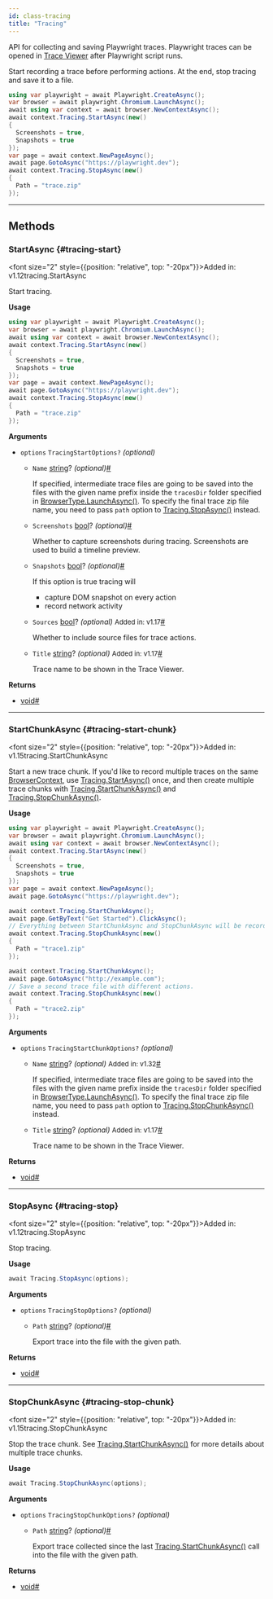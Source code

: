 ```yaml
---
id: class-tracing
title: "Tracing"
---
```



API for collecting and saving Playwright traces. Playwright traces can be opened in [Trace Viewer](../trace-viewer.mdx) after Playwright script runs.

Start recording a trace before performing actions. At the end, stop tracing and save it to a file.

```csharp
using var playwright = await Playwright.CreateAsync();
var browser = await playwright.Chromium.LaunchAsync();
await using var context = await browser.NewContextAsync();
await context.Tracing.StartAsync(new()
{
  Screenshots = true,
  Snapshots = true
});
var page = await context.NewPageAsync();
await page.GotoAsync("https://playwright.dev");
await context.Tracing.StopAsync(new()
{
  Path = "trace.zip"
});
```


---

## Methods

### StartAsync {#tracing-start}

<font size="2" style={{position: "relative", top: "-20px"}}>Added in: v1.12</font><x-search>tracing.StartAsync</x-search>

Start tracing.

**Usage**

```csharp
using var playwright = await Playwright.CreateAsync();
var browser = await playwright.Chromium.LaunchAsync();
await using var context = await browser.NewContextAsync();
await context.Tracing.StartAsync(new()
{
  Screenshots = true,
  Snapshots = true
});
var page = await context.NewPageAsync();
await page.GotoAsync("https://playwright.dev");
await context.Tracing.StopAsync(new()
{
  Path = "trace.zip"
});
```

**Arguments**
- `options` `TracingStartOptions?` *(optional)*
  - `Name` [string]? *(optional)*<a aria-hidden="true" tabIndex="-1" class="list-anchor-link" id="tracing-start-option-name"/><a href="#tracing-start-option-name" class="list-anchor">#</a>
    
    If specified, intermediate trace files are going to be saved into the files with the given name prefix inside the `tracesDir` folder specified in [BrowserType.LaunchAsync()](/api/class-browsertype.mdx#browser-type-launch). To specify the final trace zip file name, you need to pass `path` option to [Tracing.StopAsync()](/api/class-tracing.mdx#tracing-stop) instead.
  - `Screenshots` [bool]? *(optional)*<a aria-hidden="true" tabIndex="-1" class="list-anchor-link" id="tracing-start-option-screenshots"/><a href="#tracing-start-option-screenshots" class="list-anchor">#</a>
    
    Whether to capture screenshots during tracing. Screenshots are used to build a timeline preview.
  - `Snapshots` [bool]? *(optional)*<a aria-hidden="true" tabIndex="-1" class="list-anchor-link" id="tracing-start-option-snapshots"/><a href="#tracing-start-option-snapshots" class="list-anchor">#</a>
    
    If this option is true tracing will
    * capture DOM snapshot on every action
    * record network activity
  - `Sources` [bool]? *(optional)* <font size="2">Added in: v1.17</font><a aria-hidden="true" tabIndex="-1" class="list-anchor-link" id="tracing-start-option-sources"/><a href="#tracing-start-option-sources" class="list-anchor">#</a>
    
    Whether to include source files for trace actions.
  - `Title` [string]? *(optional)* <font size="2">Added in: v1.17</font><a aria-hidden="true" tabIndex="-1" class="list-anchor-link" id="tracing-start-option-title"/><a href="#tracing-start-option-title" class="list-anchor">#</a>
    
    Trace name to be shown in the Trace Viewer.

**Returns**
- [void]<a aria-hidden="true" tabIndex="-1" class="list-anchor-link" id="tracing-start-return"/><a href="#tracing-start-return" class="list-anchor">#</a>

---

### StartChunkAsync {#tracing-start-chunk}

<font size="2" style={{position: "relative", top: "-20px"}}>Added in: v1.15</font><x-search>tracing.StartChunkAsync</x-search>

Start a new trace chunk. If you'd like to record multiple traces on the same [BrowserContext], use [Tracing.StartAsync()](/api/class-tracing.mdx#tracing-start) once, and then create multiple trace chunks with [Tracing.StartChunkAsync()](/api/class-tracing.mdx#tracing-start-chunk) and [Tracing.StopChunkAsync()](/api/class-tracing.mdx#tracing-stop-chunk).

**Usage**

```csharp
using var playwright = await Playwright.CreateAsync();
var browser = await playwright.Chromium.LaunchAsync();
await using var context = await browser.NewContextAsync();
await context.Tracing.StartAsync(new()
{
  Screenshots = true,
  Snapshots = true
});
var page = await context.NewPageAsync();
await page.GotoAsync("https://playwright.dev");

await context.Tracing.StartChunkAsync();
await page.GetByText("Get Started").ClickAsync();
// Everything between StartChunkAsync and StopChunkAsync will be recorded in the trace.
await context.Tracing.StopChunkAsync(new()
{
  Path = "trace1.zip"
});

await context.Tracing.StartChunkAsync();
await page.GotoAsync("http://example.com");
// Save a second trace file with different actions.
await context.Tracing.StopChunkAsync(new()
{
  Path = "trace2.zip"
});
```

**Arguments**
- `options` `TracingStartChunkOptions?` *(optional)*
  - `Name` [string]? *(optional)* <font size="2">Added in: v1.32</font><a aria-hidden="true" tabIndex="-1" class="list-anchor-link" id="tracing-start-chunk-option-name"/><a href="#tracing-start-chunk-option-name" class="list-anchor">#</a>
    
    If specified, intermediate trace files are going to be saved into the files with the given name prefix inside the `tracesDir` folder specified in [BrowserType.LaunchAsync()](/api/class-browsertype.mdx#browser-type-launch). To specify the final trace zip file name, you need to pass `path` option to [Tracing.StopChunkAsync()](/api/class-tracing.mdx#tracing-stop-chunk) instead.
  - `Title` [string]? *(optional)* <font size="2">Added in: v1.17</font><a aria-hidden="true" tabIndex="-1" class="list-anchor-link" id="tracing-start-chunk-option-title"/><a href="#tracing-start-chunk-option-title" class="list-anchor">#</a>
    
    Trace name to be shown in the Trace Viewer.

**Returns**
- [void]<a aria-hidden="true" tabIndex="-1" class="list-anchor-link" id="tracing-start-chunk-return"/><a href="#tracing-start-chunk-return" class="list-anchor">#</a>

---

### StopAsync {#tracing-stop}

<font size="2" style={{position: "relative", top: "-20px"}}>Added in: v1.12</font><x-search>tracing.StopAsync</x-search>

Stop tracing.

**Usage**

```csharp
await Tracing.StopAsync(options);
```

**Arguments**
- `options` `TracingStopOptions?` *(optional)*
  - `Path` [string]? *(optional)*<a aria-hidden="true" tabIndex="-1" class="list-anchor-link" id="tracing-stop-option-path"/><a href="#tracing-stop-option-path" class="list-anchor">#</a>
    
    Export trace into the file with the given path.

**Returns**
- [void]<a aria-hidden="true" tabIndex="-1" class="list-anchor-link" id="tracing-stop-return"/><a href="#tracing-stop-return" class="list-anchor">#</a>

---

### StopChunkAsync {#tracing-stop-chunk}

<font size="2" style={{position: "relative", top: "-20px"}}>Added in: v1.15</font><x-search>tracing.StopChunkAsync</x-search>

Stop the trace chunk. See [Tracing.StartChunkAsync()](/api/class-tracing.mdx#tracing-start-chunk) for more details about multiple trace chunks.

**Usage**

```csharp
await Tracing.StopChunkAsync(options);
```

**Arguments**
- `options` `TracingStopChunkOptions?` *(optional)*
  - `Path` [string]? *(optional)*<a aria-hidden="true" tabIndex="-1" class="list-anchor-link" id="tracing-stop-chunk-option-path"/><a href="#tracing-stop-chunk-option-path" class="list-anchor">#</a>
    
    Export trace collected since the last [Tracing.StartChunkAsync()](/api/class-tracing.mdx#tracing-start-chunk) call into the file with the given path.

**Returns**
- [void]<a aria-hidden="true" tabIndex="-1" class="list-anchor-link" id="tracing-stop-chunk-return"/><a href="#tracing-stop-chunk-return" class="list-anchor">#</a>


[Accessibility]: /api/class-accessibility.mdx "Accessibility"
[APIRequest]: /api/class-apirequest.mdx "APIRequest"
[APIRequestContext]: /api/class-apirequestcontext.mdx "APIRequestContext"
[APIResponse]: /api/class-apiresponse.mdx "APIResponse"
[APIResponseAssertions]: /api/class-apiresponseassertions.mdx "APIResponseAssertions"
[Browser]: /api/class-browser.mdx "Browser"
[BrowserContext]: /api/class-browsercontext.mdx "BrowserContext"
[BrowserType]: /api/class-browsertype.mdx "BrowserType"
[CDPSession]: /api/class-cdpsession.mdx "CDPSession"
[CDPSessionEvent]: /api/class-cdpsessionevent.mdx "CDPSessionEvent"
[Clock]: /api/class-clock.mdx "Clock"
[ConsoleMessage]: /api/class-consolemessage.mdx "ConsoleMessage"
[Dialog]: /api/class-dialog.mdx "Dialog"
[Download]: /api/class-download.mdx "Download"
[ElementHandle]: /api/class-elementhandle.mdx "ElementHandle"
[FileChooser]: /api/class-filechooser.mdx "FileChooser"
[FormData]: /api/class-formdata.mdx "FormData"
[Frame]: /api/class-frame.mdx "Frame"
[FrameLocator]: /api/class-framelocator.mdx "FrameLocator"
[JSHandle]: /api/class-jshandle.mdx "JSHandle"
[Keyboard]: /api/class-keyboard.mdx "Keyboard"
[Locator]: /api/class-locator.mdx "Locator"
[LocatorAssertions]: /api/class-locatorassertions.mdx "LocatorAssertions"
[Mouse]: /api/class-mouse.mdx "Mouse"
[Page]: /api/class-page.mdx "Page"
[PageAssertions]: /api/class-pageassertions.mdx "PageAssertions"
[Playwright]: /api/class-playwright.mdx "Playwright"
[PlaywrightAssertions]: /api/class-playwrightassertions.mdx "PlaywrightAssertions"
[Request]: /api/class-request.mdx "Request"
[Response]: /api/class-response.mdx "Response"
[Route]: /api/class-route.mdx "Route"
[Selectors]: /api/class-selectors.mdx "Selectors"
[TimeoutError]: /api/class-timeouterror.mdx "TimeoutError"
[Touchscreen]: /api/class-touchscreen.mdx "Touchscreen"
[Tracing]: /api/class-tracing.mdx "Tracing"
[Video]: /api/class-video.mdx "Video"
[WebError]: /api/class-weberror.mdx "WebError"
[WebSocket]: /api/class-websocket.mdx "WebSocket"
[WebSocketFrame]: /api/class-websocketframe.mdx "WebSocketFrame"
[Worker]: /api/class-worker.mdx "Worker"
[Element]: https://developer.mozilla.org/en-US/docs/Web/API/element "Element"
[EvaluationArgument]: /evaluating.mdx#evaluation-argument "EvaluationArgument"
[Promise]: https://developer.mozilla.org/en-US/docs/Web/JavaScript/Reference/Global_Objects/Promise "Promise"
[iterator]: https://developer.mozilla.org/en-US/docs/Web/JavaScript/Reference/Iteration_protocols "Iterator"
[origin]: https://developer.mozilla.org/en-US/docs/Glossary/Origin "Origin"
[selector]: https://developer.mozilla.org/en-US/docs/Web/CSS/CSS_Selectors "selector"
[Serializable]: https://developer.mozilla.org/en-US/docs/Web/JavaScript/Reference/Global_Objects/JSON/stringify#Description "Serializable"
[UIEvent.detail]: https://developer.mozilla.org/en-US/docs/Web/API/UIEvent/detail "UIEvent.detail"
[UnixTime]: https://en.wikipedia.org/wiki/Unix_time "Unix Time"
[xpath]: https://developer.mozilla.org/en-US/docs/Web/XPath "xpath"

[bool]: https://docs.microsoft.com/en-us/dotnet/api/system.boolean "bool"
[double]: https://docs.microsoft.com/en-us/dotnet/api/system.double "double"
[byte]: https://docs.microsoft.com/en-us/dotnet/api/system.byte "byte"
[int]: https://docs.microsoft.com/en-us/dotnet/api/system.int32 "int"
[void]: https://docs.microsoft.com/en-us/dotnet/csharp/language-reference/builtin-types/void "void"
[string]: https://docs.microsoft.com/en-us/dotnet/api/system.string "string"
[URL]: https://nodejs.org/api/url.html "URL"
[Regex]: https://docs.microsoft.com/en-us/dotnet/api/system.text.regularexpressions.regex "Regex"

[Action]: https://docs.microsoft.com/en-us/dotnet/api/system.action-1 "Action"
[Func]: https://docs.microsoft.com/en-us/dotnet/api/system.func-2 "Func"
[IEnumerable]: https://docs.microsoft.com/en-us/dotnet/api/system.collections.ienumerable "IEnumerable"
[IDictionary]: https://docs.microsoft.com/en-us/dotnet/api/system.collections.idictionary "IDictionary"
[Task]: https://docs.microsoft.com/en-us/dotnet/api/system.threading.tasks.task?view=net-5.0 "Task"
[IReadOnlyDictionary]: https://docs.microsoft.com/en-us/dotnet/api/system.collections.generic.ireadonlydictionary-2 "IReadOnlyDictionary"
[JsonElement]: https://docs.microsoft.com/en-us/dotnet/api/system.text.json.jsonelement "JsonElement"

[all available image tags]: https://mcr.microsoft.com/en-us/product/playwright/dotnet/about "all available image tags"
[Microsoft Artifact Registry]: https://mcr.microsoft.com/en-us/product/playwright/dotnet/about "Microsoft Artifact Registry"
[Dockerfile.jammy]: https://github.com/microsoft/playwright-dotnet/blob/main/utils/docker/Dockerfile.jammy "Dockerfile.jammy"
